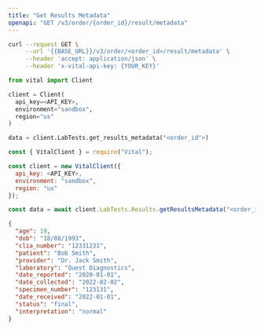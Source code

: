 ```yaml
---
title: "Get Results Metadata"
openapi: "GET /v3/order/{order_id}/result/metadata"
---
```


<RequestExample>

```bash cURL
curl --request GET \
     --url '{{BASE_URL}}/v3/order/<order_id>/result/metadata' \
     --header 'accept: application/json' \
     --header 'x-vital-api-key: {YOUR_KEY}'
```

```python Python
from vital import Client

client = Client(
  api_key=<API_KEY>,
  environment="sandbox",
  region="us"
)

data = client.LabTests.get_results_metadata("<order_id">)
```

```javascript Node
const { VitalClient } = require("Vital");

const client = new VitalClient({
  api_key: <API_KEY>,
  environment: "sandbox",
  region: "us"
});

const data = await client.LabTests.Results.getResultsMetadata("<order_id>");
```

</RequestExample>

<ResponseExample>

```json Response
{
  "age": 19,
  "dob": "18/08/1993",
  "clia_number": "12331231",
  "patient": "Bob Smith",
  "provider": "Dr. Jack Smith",
  "laboratory": "Quest Diagnostics",
  "date_reported": "2020-01-01",
  "date_collected": "2022-02-02",
  "specimen_number": "123131",
  "date_received": "2022-01-01",
  "status": "final",
  "interpretation": "normal"
}
```

</ResponseExample>

